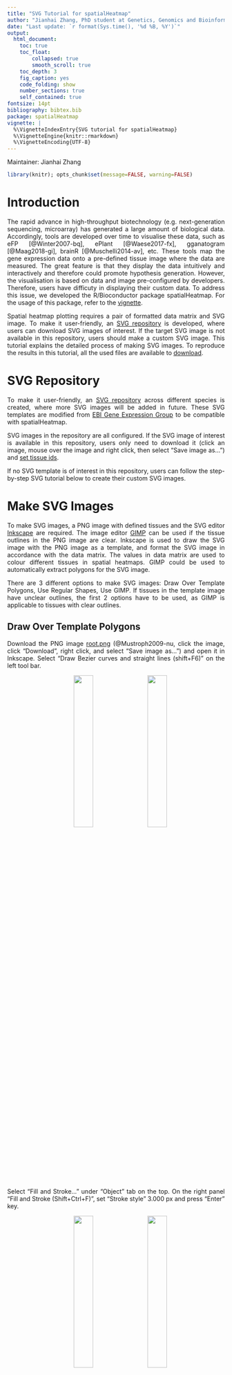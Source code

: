 ```yaml
--- 
title: "SVG Tutorial for spatialHeatmap"
author: "Jianhai Zhang, PhD student at Genetics, Genomics and Bioinformatics, University of California, Riverside (<jzhan067@ucr.edu>; <zhang.jianhai@hotmail.com>) <p/> PI: Dr. Thomas Girke, professor at Department of Botany and Plant Sciences, University of California, Riverside (<thomas.girke@ucr.edu>)"
date: "Last update: `r format(Sys.time(), '%d %B, %Y')`"
output:
  html_document:
    toc: true
    toc_float:
        collapsed: true
        smooth_scroll: true
    toc_depth: 3
    fig_caption: yes
    code_folding: show
    number_sections: true
    self_contained: true
fontsize: 14pt
bibliography: bibtex.bib
package: spatialHeatmap
vignette: |
  %\VignetteIndexEntry{SVG tutorial for spatialHeatmap}
  %\VignetteEngine{knitr::rmarkdown}
  %\VignetteEncoding{UTF-8}
---
```


  Maintainer: Jianhai Zhang  

<style>body { text-align: justify }</style>

```r
library(knitr); opts_chunk$set(message=FALSE, warning=FALSE)
```

# Introduction

The rapid advance in high-throughput biotechnology (e.g. next-generation sequencing, microarray) has generated a large amount of biological data. Accordingly, tools are developed over time to visualise these data, such as eFP [@Winter2007-bq], ePlant [@Waese2017-fx], gganatogram [@Maag2018-gi], brainR [@Muschelli2014-av], etc. These tools map the gene expression data onto a pre-defined tissue image where the data are measured. The great feature is that they display the data intuitively and interactively and therefore could promote hypothesis generation. However, the visualisation is based on data and image pre-configured by developers. Therefore, users have difficuty in displaying their custom data. To address this issue, we developed the R/Bioconductor package spatialHeatmap. For the usage of this package, refer to the [vignette](https://jianhaizhang.github.io/SVG_tutorial_file/vignette.html). 

Spatial heatmap plotting requires a pair of formatted data matrix and SVG image. To make it user-friendly, an [SVG repository](#repo) is developed, where users can download SVG images of interest. If the target SVG image is not available in this repository, users should make a custom SVG image. This tutorial explains the detailed process of making SVG images. To reproduce the results in this tutorial, all the used files are available to [download](https://github.com/jianhaizhang/SVG_tutorial_file/tree/master/download).  

# SVG Repository {#repo} 

To make it user-friendly, an [SVG repository](https://github.com/jianhaizhang/SVG_tutorial_file/tree/master/svg_repo/ebi_trans) across different species is created, where more SVG images will be added in future. These SVG templates are modified from [EBI Gene Expression Group](https://github.com/ebi-gene-expression-group/anatomogram/tree/master/src/svg) to be compatible with spatialHeatmap. 

SVG images in the repository are all configured. If the SVG image of interest is available in this repository, users only need to download it (click an image, mouse over the image and right click, then select "Save image as…") and [set tissue ids](#set_id).  

If no SVG template is of interest in this repository, users can follow the step-by-step SVG tutorial below to create their custom SVG images. 


# Make SVG Images 

To make SVG images, a PNG image with defined tissues and the SVG editor [Inkscape](https://inkscape.org/) are required. The image editor [GIMP](https://www.gimp.org/) can be used if the tissue outlines in the PNG image are clear. Inkscape is used to draw the SVG image with the PNG image as a template, and format the SVG image in accordance with the data matrix. The values in data matrix are used to colour different tissues in spatial heatmaps. GIMP could be used to automatically extract polygons for the SVG image.  

There are 3 different options to make SVG images: Draw Over Template Polygons, Use Regular Shapes, Use GIMP. If tissues in the template image have unclear outlines, the first 2 options have to be used, as GIMP is applicable to tissues with clear outlines.  

## Draw Over Template Polygons

Download the PNG image [root.png](https://github.com/jianhaizhang/SVG_tutorial_file/tree/master/download) (@Mustroph2009-nu, click the image, click "Download", right click, and select "Save image as…") and open it in Inkscape. Select "Draw Bezier curves and straight lines (shift+F6)" on the left tool bar.   
  <p/><center><img src="image/open.png" width="30%" hspace=20><img src="image/draw_line_tool.png" width="30%"></center><p/>  

Select "Fill and Stroke..." under "Object" tab on the top. On the right panel "Fill and Stroke (Shift+Ctrl+F)", set "Stroke style" 3.000 px and press "Enter" key. 

  <p/><center><img src="image/top_fill_stroke.png" width="30%" hspace=20><img src="image/stroke_style.png" width="30%"></center><p/>  

Press "+" key to zoom in and select a polygon to start. Left click at differencet corners of the polygon to draw an outline. At last, click at the first corner to seal the outline.  

  <p/><center><img src="image/draw.png" width="30%" hspace=20><img src="image/seal.png" width="30%" hspace=20><img src="image/seal_polygon.png" width="30%"></center><p/>  

If the new polygon is filled with a colour, click "No paint" under the "Fill" tab on the panel "Fill and Stroke (Shift+Ctrl+F)". Then a new sealed transparent polygon is drawn.  

  <p/><center><img src="image/no_paint.png" width="30%" hspace=20><img src="image/new_polygon.png" width="30%"></center><p/>  

Select "Edit paths by nodes (F2)" on the left tool bar, and draw a rectangle over the new polygon. Select "Make selected nodes corner" on the top.  

  <p/><center><img src="image/cursor_edit.png" width="30%" hspace=20><img src="image/draw_rec.png" width="30%" hspace=20><img src="image/node_corner.png" width="30%"></center><p/>  

Drag nodes and edges to align the new polygon with template polygon. On the fill and stroke panel, under "Fill" tab, select "Flat color" and adjust the colors to label the new polygon. Then the first polygon is made successfully.   

  <p/><center><img src="image/align.png" width="30%" hspace=20><img src="image/flat.png" width="30%" hspace=20><img src="image/first_polygon.png" width="30%"></center><p/>  

## Use Regular Shapes 

If the template polygons are similar to regular shapes such as rectangles, circles. The regular shapes can be used to make new polygons.

Select "Create rectangles and squares (F4)" on the left, and draw a rectangle over a polygon template. Convert this object to path by selecting "Object to Path" under "Path" tab on the top.   

  <p/><center><img src="image/rec.png" width="30%" hspace=20><img src="image/draw_rec1.png" width="30%" hspace=20><img src="image/object2path.png" width="30%"></center><p/>  

Click "No paint" under the "Fill" tab on the fill and stroke panel to make the rectangle transparent. Rotate the rectangle. Select "Edit paths by nodes (F2)" on the left tool bar. If necessary, add a node by double-clicking on an edge. Drag nodes and edges to align the rectangle with the underlying polygon template. 
  
  <p/><center><img src="image/no_paint.png" width="30%" hspace=20><img src="image/rotate.png" width="30%" hspace=20><img src="image/add_node.png" width="30%"></center><p/> 

Select "Edit paths by nodes (F2)" on the left tool bar, and draw a rectangle over the new polygon. Select "Make selected nodes corner" on the top.  

  <p/><center><img src="image/cursor_edit.png" width="30%" hspace=20><img src="image/draw_rec2.png" width="30%" hspace=20><img src="image/node_corner.png" width="30%"></center><p/>  

Drag the handles at nodes to adjust edges for fine alignment. On the fill and stroke panel select "Flat color" under "Fill" tab to colour this new polygon. The second polygon is successfully made.   

  <p/><center><img src="image/handle.png" width="30%" hspace=20><img src="image/second_polygon.png" width="30%"></center><p/>  


## Use GIMP

If polygons in the template PNG image have clear outlines, the SVG image can be extracted with [GIMP](https://www.gimp.org/).  

### Extract SVG image

Open the PNG template in GIMP, and open "Paths" panel. Right click and select "By Color".  

  <p/><center><img src="image/path.png" width="30%" hspace=10><img src="image/path_panel.png" width="40%" hspace=10><img src="image/by_color.png" width="30%"></center><p/>  

Now the polygons can be selected by colors. For exmaple, clicking on a whilte polygon selects all polygons in white. Right click, select "To Path", then all the white polygons are extracted in the "Paths" panel. Similarly, extract the yellow polygons.  

  <p/><center><img src="image/to_path.png" width="30%" hspace=10><img src="image/to_path1.png" width="20%"></center><p/>  

Click in front of each extracted polygons to show the eye symbol. Mouse over the extracted polygons, right click, select "Merge Visible Paths". After merged, export the paths as an SVG image (root_gimp.svg). Next, edit the exported SVG image in Inkscape.  

  <p/><center><img src="image/eye.png" width="30%" hspace=10><img src="image/merge.png" width="30%" hspace=10><img src="image/export.png" width="30%"></center><p/>  

The exported SVG image "root_gimp.svg" is accessible [here](https://github.com/jianhaizhang/SVG_tutorial_file/tree/master/download) (hover over the image, right click, and select "Save image as…").  

### Edit SVG image in Inkscape

Open the exported SVG image in Inkscape. Under "Object" tab at the top, select "Fill and Stroke...". First click the SVG image and then adjust colours to fill it by using "Flat color" under "Fill" tab. 

  <p/><center><img src="image/click_image.png" width="30%" hspace=10><img src="image/fill.png" width="30%" hspace=10><img src="image/fill1.png" width="30%"></center><p/>  

The all paths in SVG image generated in GIMP are combined as a whole. In order to separate the paths, first click the image then select "Break Apart" under the "Path" tab on the top. Now the paths are separated (i.e. polygons are separated), but the outlines of polygons are not stroked. Thus use "Ctrl+A" to select all polygons, and on the fill and stroke panel select "Flat color" under "Stroke paint" tab, and set a number under "Stroke style" tab (1.333 px).   

  <p/><center><img src="image/break.png" width="30%" hspace=10><img src="image/stroke_fill.png" width="30%" hspace=10><img src="image/stroke_style1.png" width="30%"></center><p/>  

Click the white area to unselect the whole image. Press "+" key to zoom in and try to move different polygons and delete those unnecessary by pressing "Delete" key.  

  <p/><center><img src="image/delete.png" width="30%" hspace=10><img src="image/delete1.png" width="30%" hspace=10><img src="image/after_delete.png" width="30%"></center><p/>  

Use "Ctrl+A" to select all polygons. Click "No paint" under "Fill" tab on the fill and stroke panel. Click the white area to unselect the whole image. The blank SVG image is ready to format with the data matrix.  

  <p/><center><img src="image/no_paint.png" width="30%" hspace=10><img src="image/blank.png" width="30%"></center><p/>  

# Format SVG Image

This step is in accordance with the data matrix. The data matrix with rows and columns being genes and sample/conditions respectively is formatted by a targets file (a dataframe of column metadata). The targets file is a data frame with at least 2 columns defining replicates of samples and conditions respectively.  

## Requirements on the targets file

1. It is a data frame with at least 2 columns. The rows corresponds with columns in the data matrix.
 
2. The sample column specifies sample replicates. It is crucial that replicate names of the same sample must be identical.  

3. The condition column has the same requirement with the sample column.  

4. The name of sample and condition replicates should only consist of letters, digits, dots, single space, or single underscore.  

Table 1 [@Mustroph2009-nu] is the formatted targets file according to the above requirements and will be used to format this SVG image, which is downloadable [here](https://github.com/jianhaizhang/SVG_tutorial_file/tree/master/download) (click the file, click "Raw", right click, and select "Save as…").  

It is critical that the replicate names of same sample of condition must be identical. As shown in Table 1, there are 2 samples "root_pGL2", "root_pCO2", and each sample has identical replicate names, which is true for the 2 conditions.  

<a name='tar_sh'></a>
```r

pa.sh <- system.file('extdata/example_data/target_shoot.txt', package='spatialHeatmap')
target.sh <- read.table(pa.sh, header=TRUE, row.names=1, sep='\t')
df <- subset(target.sh, samples=='root_pGL2' |samples=='root_pCO2')[, 2:3]
kable(df, caption='Table 1 Targets file (metadata of data matrix column) of the data matrix. Promoter pGL2, pCO2, pSCR, pWOL labels root atrichoblast epidermis, root cortex meristematic zone, root endodermis, root vasculature respectively. Only the first 2 are shown. ')

```

To plot spatial heatmaps successfully, the SVG image must be formatted according to the following requirements.  

## Requirements on SVG format

1. A path represents a shape. If a tissue consists of multiple paths and is expected to be colured in the spatial heatmap, all its paths must be grouped as a whole (labeled by tag "g"). The group id is the tissue id and the inside path ids are useless. A group should not include another group, which means all elements in a group should be single paths. However, if a multiple-path tissue is not expected to coloured in the spatial heatmap, there is no need to group them and the paths can keep random ids.

2. If a tissue has only one path, it can stay as an individual path, no need to be formatted as a group. 

3. If a tissue is expected to be coloured in the spatial heatmaps, its "id" must be identical with corresponding tissue name from the targets file. It means even a difference of dot, space, underscore, uppercase, or lowercase matters.  

4. All the tissues (groups and single paths) must be placed in another container group as a whole, and this group must be the last element in the "XML Editor".  

The following section shows the process of formatting the SVG image.  

**Group same tissues**  

Take the pGL2 as an example. Select polygons of the this sample by clicking polygon edge while pressing "Shift" key. Mouse over any edge of selected polygons, right click and select "Group".   

  <p/><center><img src="image/select.png" width="30%" hspace=10><img src="image/group.png" width="30%"></center><p/>  

Click "Flat color" under the "Fill" tab on the fill and stroke panel, and use a colour to fill the grouped polygons.   

  <p/><center><img src="image/flat1.png" width="30%" hspace=10><img src="image/fill_group.png" width="30%"></center><p/>  

<a name='set_id'></a>
**Set tissue id**  
  
Under the "Edit" tab on the top, select "XML Editor...". Click the group to select it. On the "XML Editor (Shift+Ctrl+X)" panel, first click the id and type in "pGL2" then click "Set". After that, the first group is done.  

  <p/><center><img src="image/edit.png" width="30%" hspace=10><img src="image/xml_tab.png" width="30%" hspace=10><img src="image/set_id.png" width="30%"></center><p/>  

Similarly, group and set id for pCO2, pSCR, pWOL respectively. When group the small vasculature polygons in the center, press "Shift" key and meanwhile draw a rectangle to select all of them. Note if a tissue sample contains only one polygon, then no need to group it, but the id should be identical with corresponding sample in the targets file in order to colour it in spatial heatmaps.  

  <p/><center><img src="image/final.png" width="30%"></center><p/>

Brown, blue, orange, purple labels pGL2, pCO2, pSCR, pWOL respectively. The blank polygons have random ids and will not be coloured in the spatial heatmap. 

**Container group**  
  
At last, it is required to group all groups and independent paths as a container group. To do so, use "Ctrl+A" to select all, mouse over the polygons, right click, and click group. It is optional to change the container group id.  

  <p/><center><img src="image/group_all.png" width="30%" hspace=10><img src="image/set_container.png" width="30%"><p/>  

It is crucial that this container group must be the last element on the "XML Editor".   

  <p/><center><img src="image/last_element.png" width="30%" hspace=10><img src="image/last_element1.png" width="30%"></center><p/>  

By now, the SVG image is done. Save the formatted SVG image as "root.svg", which is downloadable [here](https://github.com/jianhaizhang/SVG_tutorial_file/tree/master/download). Note: the SVG name ends with ".svg" and the front should only consist of letters, digits, dots, or underscores. E.g. root(1).svg is not acceptable.   




# Reference


